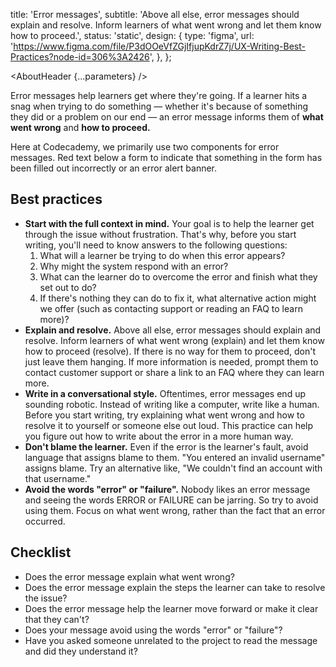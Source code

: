 

  title: 'Error messages',
  subtitle:
    'Above all else, error messages should explain and resolve. Inform learners of what went wrong and let them know how to proceed.',
  status: 'static',
  design: {
    type: 'figma',
    url: 'https://www.figma.com/file/P3dOOeVfZGjIfjupKdrZ7j/UX-Writing-Best-Practices?node-id=306%3A2426',
  },
};

<Meta title="UX Writing/Component guidelines/Error messages" />

<AboutHeader {...parameters} />

Error messages help learners get where they're going. If a learner hits a snag when trying to do something — whether it's because of something they did or a problem on our end — an error message informs them of **what went wrong** and **how to proceed.**

Here at Codecademy, we primarily use two components for error messages. <LinkTo id="Atoms/FormInputs/Input">Red text below a form</LinkTo> to indicate that something in the form has been filled out incorrectly or an <LinkTo id="Molecules/Alert">error alert banner</LinkTo>.

## Best practices

- **Start with the full context in mind.** Your goal is to help the learner get through the issue without frustration. That's why, before you start writing, you'll need to know answers to the following questions:
  1. What will a learner be trying to do when this error appears?
  2. Why might the system respond with an error?
  3. What can the learner do to overcome the error and finish what they set out to do?
  4. If there's nothing they can do to fix it, what alternative action might we offer (such as contacting support or reading an FAQ to learn more)?
- **Explain and resolve.** Above all else, error messages should explain and resolve. Inform learners of what went wrong (explain) and let them know how to proceed (resolve). If there is no way for them to proceed, don't just leave them hanging. If more information is needed, prompt them to contact customer support or share a link to an FAQ where they can learn more.
- **Write in a conversational style.** Oftentimes, error messages end up sounding robotic. Instead of writing like a computer, write like a human. Before you start writing, try explaining what went wrong and how to resolve it to yourself or someone else out loud. This practice can help you figure out how to write about the error in a more human way.
- **Don't blame the learner.** Even if the error is the learner's fault, avoid language that assigns blame to them. "You entered an invalid username" assigns blame. Try an alternative like, "We couldn't find an account with that username."
- **Avoid the words "error" or "failure".** Nobody likes an error message and seeing the words ERROR or FAILURE can be jarring. So try to avoid using them. Focus on what went wrong, rather than the fact that an error occurred.

## Checklist

- Does the error message explain what went wrong?
- Does the error message explain the steps the learner can take to resolve the issue?
- Does the error message help the learner move forward or make it clear that they can't?
- Does your message avoid using the words "error" or "failure"?
- Have you asked someone unrelated to the project to read the message and did they understand it?
